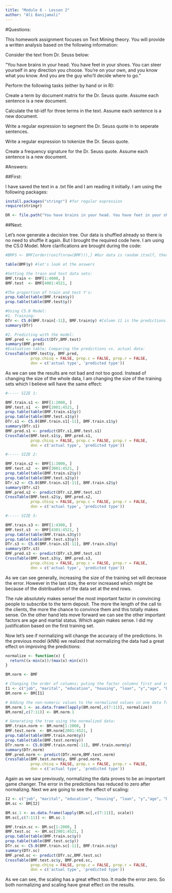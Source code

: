 ---
title: "Module 6 - Lesson 2"
author: "Ali Banijamali"
---

#Questions:

This homework assignment focuses on Text Mining theory. You will provide a written analysis based on the following information:

Consider the text from Dr. Seuss below:

"You have brains in your head. You have feet in your shoes. You can steer yourself in any direction you choose. You're on your own, and you know what you know. And you are the guy who'll decide where to go."

Perform the following tasks (either by hand or in R):

Create a term by document matrix for the Dr. Seuss quote. Assume each sentence is a new document.

Calculate the td-idf for three terms in the text. Assume each sentence is a new document.

Write a regular expression to segment the Dr. Seuss quote in to seperate sentences.

Write a regular expression to tokenize the Dr. Seuss quote.

Create a frequency signature for the Dr. Seuss quote. Assume each sentence is a new document.


#Answers:

##First:

I have saved the text in a .txt file and I am reading it initially. I am using the following packages:

```{r, echo=FALSE}
install.packages("stringr") #for regular expression
require(stringr)
```

```{r}
DR <- file.path("You have brains in your head. You have feet in your shoes. You can steer yourself in any direction you choose. You're on your own, and you know what you know. And you are the guy who'll decide where to go.")
```

##Next:

Let's now generate a decision tree. Our data is shuffled already so there is no need to shuffle it again. But I brought the required code here. I am using the C5.0 Model. More clarifications are brought during the code:

```{r}
#BMFS <- BMF[order(runif(nrow(BMF))),] #Our data is random itself, there is no need to shuffle it.

table(BMF$y) #let's look at the answers

#Setting the train and test data sets:
BMF.train <- BMF[1:4000, ]
BMF.test  <- BMF[4001:4521, ]

#The proportion of train and test Y's:
prop.table(table(BMF.train$y))
prop.table(table(BMF.test$y))

#Using C5.0 Model:
#1. Training:
DTr <- C5.0(BMF.train[-11], BMF.train$y) #Column 11 is the predictions. We are removing it.
summary(DTr)

#2. Predicting with the model:
BMF.pred <- predict(DTr,BMF.test)
summary(BMF.pred)
#Evaluation table; Comparing the predictions vs. actual data:
CrossTable(BMF.test$y, BMF.pred,
           prop.chisq = FALSE, prop.c = FALSE, prop.r = FALSE,
           dnn = c('actual type', 'predicted type'))
```

As we can see the results are not bad and not too good. Instead of changing the size of the whole data, I am changing the size of the training sets which I believe will have the same effect:

```{r}
#----- SIZE 1:

BMF.train.s1 <- BMF[1:2000, ]
BMF.test.s1  <- BMF[2001:4521, ]
prop.table(table(BMF.train.s1$y))
prop.table(table(BMF.test.s1$y))
DTr.s1 <- C5.0(BMF.train.s1[-11], BMF.train.s1$y)
summary(DTr.s1)
BMF.pred.s1 <- predict(DTr.s1,BMF.test.s1)
CrossTable(BMF.test.s1$y, BMF.pred.s1,
           prop.chisq = FALSE, prop.c = FALSE, prop.r = FALSE,
           dnn = c('actual type', 'predicted type'))

#----- SIZE 2:

BMF.train.s2 <- BMF[1:3000, ]
BMF.test.s2  <- BMF[3001:4521, ]
prop.table(table(BMF.train.s2$y))
prop.table(table(BMF.test.s2$y))
DTr.s2 <- C5.0(BMF.train.s2[-11], BMF.train.s2$y)
summary(DTr.s2)
BMF.pred.s2 <- predict(DTr.s2,BMF.test.s2)
CrossTable(BMF.test.s2$y, BMF.pred.s2,
           prop.chisq = FALSE, prop.c = FALSE, prop.r = FALSE,
           dnn = c('actual type', 'predicted type'))

#----- SIZE 3:

BMF.train.s3 <- BMF[1:4300, ]
BMF.test.s3  <- BMF[4301:4521, ]
prop.table(table(BMF.train.s3$y))
prop.table(table(BMF.test.s3$y))
DTr.s3 <- C5.0(BMF.train.s3[-11], BMF.train.s3$y)
summary(DTr.s3)
BMF.pred.s3 <- predict(DTr.s3,BMF.test.s3)
CrossTable(BMF.test.s3$y, BMF.pred.s3,
           prop.chisq = FALSE, prop.c = FALSE, prop.r = FALSE,
           dnn = c('actual type', 'predicted type'))
```

As we can see generally, increasing the size of the training set will decrease the error. However in the last size, the error increased which might be because of the distribuation of the data set at the end rows.

The rule absolutely makes sense! the most important factor in convincing people to subscribe to the term deposit. The more the length of the call to the clients, the more the chance to convince them and this totally makes sense. On the other hand lets move forward we can see the other important factors are age and martial status. Which again makes sense. I did my justification based on the first training set.

Now let's see if normalizing will change the accuracy of the predictions. In the previous model (kNN) we realized that normalizing the data had a great effect on improving the predictions:

```{r}
normalize <- function(x) {
  return((x-min(x))/(max(x)-min(x)))
}

BM.norm <- BMF

# Changing the order of columns; puting the factor columns first and integer columns next to simplify normalzing
I1 <- c("job", "marital", "education", "housing", "loan", "y","age", "balance", "duration", "pdays", "previous")
BM.norm <- BM[I1]

# Adding the non-numeric values to the normalized values in one data frame together:
BM.norm.1 <- as.data.frame(lapply(BM.norm[,c(7:11)], normalize))
BM.norm[,c(7:11)] <- BM.norm.1

# Generating the tree using the normalized data:
BMF.train.norm <- BM.norm[1:2000, ]
BMF.test.norm  <- BM.norm[2001:4521, ]
prop.table(table(BMF.train.norm$y))
prop.table(table(BMF.test.norm$y))
DTr.norm <- C5.0(BMF.train.norm[-11], BMF.train.norm$y)
summary(DTr.norm)
BMF.pred.norm <- predict(DTr.norm,BMF.test.norm)
CrossTable(BMF.test.norm$y, BMF.pred.norm,
           prop.chisq = FALSE, prop.c = FALSE, prop.r = FALSE,
           dnn = c('actual type', 'predicted type'))
```

Again as we saw previously, normalizing the data proves to be an important game changer. The error in the predictions has reduced to zero after normalizng. Next we are going to see the effect of scaling:

```{r}
I2 <- c("job", "marital", "education", "housing", "loan", "y","age", "balance", "duration", "pdays", "previous")
BM.sc <- BM[I2]

BM.sc.1 <- as.data.frame(lapply(BM.sc[,c(7:11)], scale))
BM.sc[,c(7:11)] <- BM.sc.1

BMF.train.sc <- BM.sc[1:2000, ]
BMF.test.sc  <- BM.sc[2001:4521, ]
prop.table(table(BMF.train.sc$y))
prop.table(table(BMF.test.sc$y))
DTr.sc <- C5.0(BMF.train.sc[-11], BMF.train.sc$y)
summary(DTr.sc)
BMF.pred.sc <- predict(DTr.sc,BMF.test.sc)
CrossTable(BMF.test.sc$y, BMF.pred.sc,
           prop.chisq = FALSE, prop.c = FALSE, prop.r = FALSE,
           dnn = c('actual type', 'predicted type'))

```

As we can see, the scaling has a great effect too. It made the error zero. So both normalizing and scaling have great effect on the results.
